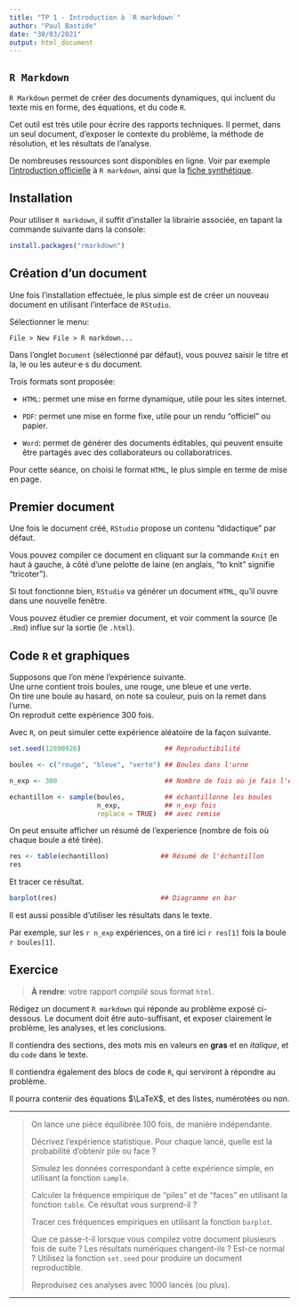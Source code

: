 ```yaml
---
title: "TP 1 - Introduction à `R markdown`"
author: "Paul Bastide"
date: "30/03/2021"
output: html_document
---
```


## `R Markdown`

`R Markdown` permet de créer des documents dynamiques, qui incluent du texte mis
en forme, des équations, et du code `R`.

Cet outil est très utile pour écrire des rapports techniques.
Il permet, dans un seul document, d'exposer le contexte du problème,
la méthode de résolution, et les résultats de l'analyse.

De nombreuses ressources sont disponibles en ligne.
Voir par exemple 
[l'introduction officielle](https://rmarkdown.rstudio.com/lesson-1.html)
à `R markdown`, ainsi que la [fiche synthétique](https://raw.githubusercontent.com/rstudio/cheatsheets/master/rmarkdown-2.0.pdf).

## Installation

Pour utiliser `R markdown`, il suffit d'installer la librairie associée, 
en tapant la commande suivante dans la console:

```r
install.packages("rmarkdown")
```


## Création d'un document

Une fois l'installation effectuée, le plus simple est de créer un nouveau 
document en utilisant l'interface de `RStudio`.

Sélectionner le menu:
```
File > New File > R markdown...
```

Dans l'onglet `Document` (sélectionné par défaut), vous pouvez saisir le titre
et la, le ou les auteur·e·s du document.

Trois formats sont proposée:

* `HTML`: permet une mise en forme dynamique, utile pour les sites internet.

* `PDF`: permet une mise en forme fixe, utile pour un rendu "officiel" ou papier.

* `Word`: permet de générer des documents éditables, qui peuvent ensuite être
partagés avec des collaborateurs ou collaboratrices.

Pour cette séance, on choisi le format `HTML`, le plus simple en terme de 
mise en page.

## Premier document

Une fois le document créé, `RStudio` propose un contenu "didactique" par défaut.

Vous pouvez compiler ce document en cliquant sur la commande 
`Knit` en haut à gauche, à côté d'une pelotte de laine
(en anglais, "to knit" signifie "tricoter").

Si tout fonctionne bien, `RStudio` va générer un document `HTML`, qu'il ouvre
dans une nouvelle fenêtre.

Vous pouvez étudier ce premier document, et voir comment la source (le `.Rmd`)
influe sur la sortie (le `.html`).

## Code `R` et graphiques

Supposons que l'on mène l'expérience suivante.  
Une urne contient trois boules, une rouge, une bleue et une verte.  
On tire une boule au hasard, on note sa couleur, puis on la remet dans l'urne.  
On reproduit cette expérience 300 fois.  

Avec `R`, on peut simuler cette expérience aléatoire de la façon suivante.

```r
set.seed(12890926)                     ## Reproductibilité

boules <- c("rouge", "bleue", "verte") ## Boules dans l'urne

n_exp <- 300                           ## Nombre de fois où je fais l'expérience

echantillon <- sample(boules,          ## échantillonne les boules
                      n_exp,           ## n_exp fois
                      replace = TRUE)  ## avec remise
```

On peut ensuite afficher un résumé de l'experience
(nombre de fois où chaque boule a été tirée).

```r
res <- table(echantillon)             ## Résumé de l'échantillon
res
```

Et tracer ce résultat.

```r
barplot(res)                          ## Diagramme en bar
```

Il est aussi possible d'utiliser les résultats dans le texte.

Par exemple, sur les `r n_exp` expériences, on a tiré ici `r res[1]` fois la boule `r boules[1]`.

## Exercice

> **À rendre**: votre rapport *compilé* sous format `html`.

Rédigez un document `R markdown` qui réponde au problème exposé ci-dessous.
Le document doit être auto-suffisant, et exposer clairement le problème,
les analyses, et les conclusions.

Il contiendra des sections, des mots mis en valeurs en **gras** et en 
*italique*, et du `code` dans le texte.

Il contiendra également des blocs de code `R`, qui serviront à répondre 
au problème.

Il pourra contenir des équations $\LaTeX$, et des listes, numérotées ou non.

---

> On lance une pièce équilibrée 100 fois, de manière indépendante.
>
> Décrivez l'expérience statistique.
> Pour chaque lancé, quelle est la probabilité d'obtenir pile ou face ?
>
> Simulez les données correspondant à cette expérience simple,
> en utilisant la fonction `sample`.
>
> Calculer la fréquence empirique de "piles" et de "faces"
> en utilisant la fonction `table`.
> Ce résultat vous surprend-il ?
>
> Tracer ces fréquences empiriques en utilisant la fonction `barplot`.
> 
> Que ce passe-t-il lorsque vous compilez votre document plusieurs fois de suite ?
> Les résultats numériques changent-ils ? 
> Est-ce normal ?
> Utilisez la fonction `set.seed` pour produire un document reproductible.
>
> Reproduisez ces analyses avec 1000 lancés (ou plus).

---

